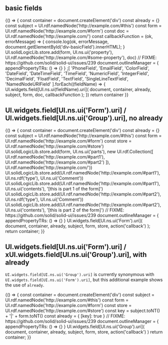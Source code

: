 

<Meta title="Forms/fields" />

## basic fields

<Canvas>
  <Story name="basic fields">
    {() => {
      const container = document.createElement('div')
      const already = {}
      const subject = UI.rdf.namedNode('http://example.com/#this')
      const form = UI.rdf.namedNode('http://example.com/#form')
      const doc = UI.rdf.namedNode('http://example.com/')
      const callbackFunction = (ok, errorMessage) => {
        console.log(ok, errorMessage, document.getElementById('div-basicField').innerHTML);
      }
      UI.solidLogicLib.store.add(form, UI.ns.ui('property'), UI.rdf.namedNode('http://example.com/#some-property'), doc)
      // FIXME: https://github.com/solid/solid-ui/issues/239
      document.outlineManager = {
        appendPropertyTRs: () => {}
      }
      ;[
        'PhoneField',
        'EmailField',
        'ColorField',
        'DateField',
        'DateTimeField',
        'TimeField',
        'NumericField',
        'IntegerField',
        'DecimalField',
        'FloatField',
        'TextField',
        'SingleLineTextField',
        'NamedNodeURIField'
      ].forEach((fieldName) => {
        UI.widgets.field[UI.ns.ui(fieldName).uri](
          document,
          container,
          already,
          subject,
          form,
          doc,
          callbackFunction
        );
      })
      return container
    }}
  </Story>
</Canvas>


## UI.widgets.field[UI.ns.ui('Form').uri] / UI.widgets.field[UI.ns.ui('Group').uri], no already

<Canvas>
  <Story name="form / group, no already">
    {() => {
      const container = document.createElement('div')
      const already = {}
      const subject = UI.rdf.namedNode('http://example.com/#this')
      const form = UI.rdf.namedNode('http://example.com/#form')
      const store = UI.rdf.namedNode('http://example.com/#store')
      UI.solidLogicLib.store.add(form, UI.ns.ui('parts'), new UI.rdf.Collection([
        UI.rdf.namedNode('http://example.com/#part1'),
        UI.rdf.namedNode('http://example.com/#part2')
      ]), UI.rdf.namedNode('http://example.com/'))
      UI.solidLogicLib.store.add(UI.rdf.namedNode('http://example.com/#part1'), UI.ns.rdf('type'), UI.ns.ui('Comment'))
      UI.solidLogicLib.store.add(UI.rdf.namedNode('http://example.com/#part1'), UI.ns.ui('contents'), '[this is part 1 of the form]')
      UI.solidLogicLib.store.add(UI.rdf.namedNode('http://example.com/#part2'), UI.ns.rdf('type'), UI.ns.ui('Comment'))
      UI.solidLogicLib.store.add(UI.rdf.namedNode('http://example.com/#part2'), UI.ns.ui('contents'), '[this is part 2 of the form]')
      // FIXME: https://github.com/solid/solid-ui/issues/239
      document.outlineManager = {
        appendPropertyTRs: () => {}
      }
      UI.widgets.field[UI.ns.ui('Form').uri](
        document,
        container,
        already,
        subject,
        form,
        store,
        action('callback')
      );
      return container;
    }}
  </Story>
</Canvas>

## UI.widgets.field[UI.ns.ui('Form').uri] / xUI.widgets.field[UI.ns.ui('Group').uri], with already

`UI.widgets.field[UI.ns.ui('Group').uri]` is currently synonymous with `UI.widgets.field[UI.ns.ui('Form').uri]`, but
 this additional example shows the use of `already`.

<Canvas>
  <Story name="form / group, with already">
    {() => {
      const container = document.createElement('div')
      const subject = UI.rdf.namedNode('http://example.com/#this')
      const form = UI.rdf.namedNode('http://example.com/#form')
      const store = UI.rdf.namedNode('http://example.com/#store')
      const key = subject.toNT() + '|' + form.toNT()
      const already = {
        [key]: true
      }
      // FIXME: https://github.com/solid/solid-ui/issues/239
      document.outlineManager = {
        appendPropertyTRs: () => {}
      }
      UI.widgets.field[UI.ns.ui('Group').uri](
        document,
        container,
        already,
        subject,
        form,
        store,
        action('callback')
      )
      return container;
    }}
  </Story>
</Canvas>
